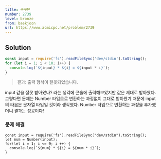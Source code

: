 ```yaml
---
title: 구구단
number: 2739
level: bronze
from: baekjoon
url: https://www.acmicpc.net/problem/2739
---
```


## Solution

```js
const input = require('fs').readFileSync('dev/stdin').toString();
for (let i = 1; i < 10; i++) {
  console.log(`${input} * ${i} = ${input * i}`);
}
```

> 결과: 출력 형식이 잘못되었습니다.

input 값을 잘못 받아왔나? 라는 생각에 콘솔에 출력해보았지만 값은 제대로 받아왔다.
그렇다면 문제는 Number 타입으로 변환하는 과정없이 그대로 받아왔기 때문에 input의 타읍은 문자열 타입일 것이라 생각했다. Number 타입으로 변환하는 과정을 추가했더니 결과는 성공이다!

### 문제 해결

```js{2}
const input = require('fs').readFileSync("dev/stdin").toString();
let num = Number(input);
for(let i = 1; i <= 9; i ++) {
  console.log(`${num} * ${i} = ${num * i}`);
}
```
